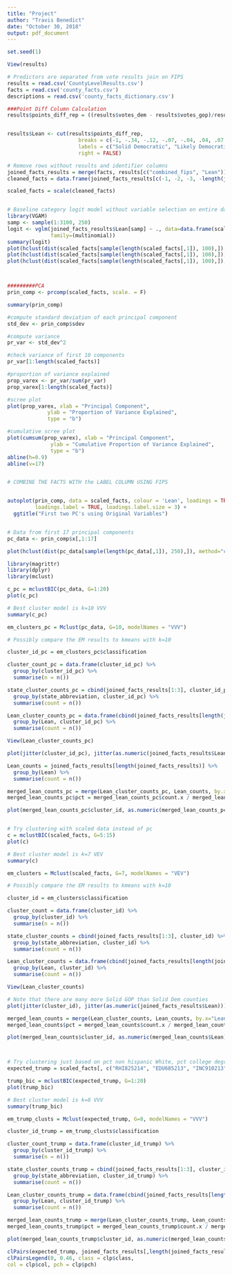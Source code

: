 ```yaml
---
title: "Project"
author: "Travis Benedict"
date: "October 30, 2018"
output: pdf_document
---
```


```r
set.seed(1)

View(results)

# Predictors are separated from vote results join on FIPS
results = read.csv('CountyLevelResults.csv')
facts = read.csv('county_facts.csv')
descriptions = read.csv('county_facts_dictionary.csv')

###Point Diff Column Calculation
results$points_diff_rep = ((results$votes_dem - results$votes_gop)/results$total_votes)*-1


results$Lean <- cut(results$points_diff_rep, 
                       breaks = c(-1, -.34, -.12, -.07, -.04, .04, .07, .12, .34, 1), 
                       labels = c("Solid Democratic", "Likely Democratic", "Lean Democratic", "Tilt Democratic", "Toss-Up", "Tilt GOP", "Lean GOP", "Likely GOP", "Solid GOP"), 
                       right = FALSE)

# Remove rows without results and identifier columns
joined_facts_results = merge(facts, results[c("combined_fips", "Lean")], by.x="Fips", by.y="combined_fips")
cleaned_facts = data.frame(joined_facts_results[c(-1, -2, -3, -length(joined_facts_results[1,]))])

scaled_facts = scale(cleaned_facts)


# Baseline category logit model without variable selection on entire dataset
library(VGAM)
samp <- sample(1:3100, 250)
logit <- vglm(joined_facts_results$Lean[samp] ~ ., data=data.frame(scaled_facts[samp,]), 
              family=(multinomial))
summary(logit)
plot(hclust(dist(scaled_facts[sample(length(scaled_facts[,1]), 100),]), method="complete"), main="Complete Linkage", labels=F)
plot(hclust(dist(scaled_facts[sample(length(scaled_facts[,1]), 100),]), method="single"), main="Single Linkage",  labels=F)
plot(hclust(dist(scaled_facts[sample(length(scaled_facts[,1]), 100),]), method="average"), main="Average Linkage",  labels=F)



#########PCA
prin_comp <- prcomp(scaled_facts, scale. = F)

summary(prin_comp)

#compute standard deviation of each principal component
std_dev <- prin_comp$sdev

#compute variance
pr_var <- std_dev^2

#check variance of first 10 components
pr_var[1:length(scaled_facts)]

#proportion of variance explained
prop_varex <- pr_var/sum(pr_var)
prop_varex[1:length(scaled_facts)]

#scree plot
plot(prop_varex, xlab = "Principal Component",
             ylab = "Proportion of Variance Explained",
             type = "b")

#cumulative scree plot
plot(cumsum(prop_varex), xlab = "Principal Component",
              ylab = "Cumulative Proportion of Variance Explained",
              type = "b")
abline(h=0.9)
abline(v=17)


# COMBINE THE FACTS WITH the LABEL COLUMN USING FIPS


autoplot(prin_comp, data = scaled_facts, colour = 'Lean', loadings = TRUE, loadings.colour = 'blue',
         loadings.label = TRUE, loadings.label.size = 3) +
  ggtitle("First two PC's using Original Variables")


# Data from first 17 principal components
pc_data <- prin_comp$x[,1:17]

plot(hclust(dist(pc_data[sample(length(pc_data[,1]), 250),]), method="complete"), main="Complete Linkage", labels=F)

library(magrittr)
library(dplyr)
library(mclust)

c_pc = mclustBIC(pc_data, G=1:20)
plot(c_pc)

# Best cluster model is k=10 VVV
summary(c_pc)

em_clusters_pc = Mclust(pc_data, G=10, modelNames = "VVV")

# Possibly compare the EM results to kmeans with k=10

cluster_id_pc = em_clusters_pc$classification

cluster_count_pc = data.frame(cluster_id_pc) %>%
  group_by(cluster_id_pc) %>%
  summarise(n = n())

state_cluster_counts_pc = cbind(joined_facts_results[1:3], cluster_id_pc) %>% 
  group_by(state_abbreviation, cluster_id_pc) %>%
  summarise(count = n())

Lean_cluster_counts_pc = data.frame(cbind(joined_facts_results[length(joined_facts_results)], cluster_id_pc)) %>% 
  group_by(Lean, cluster_id_pc) %>%
  summarise(count = n())

View(Lean_cluster_counts_pc)

plot(jitter(cluster_id_pc), jitter(as.numeric(joined_facts_results$Lean)))

Lean_counts = joined_facts_results[length(joined_facts_results)] %>%
  group_by(Lean) %>%
  summarise(count = n())

merged_lean_counts_pc = merge(Lean_cluster_counts_pc, Lean_counts, by.x="Lean", by.y="Lean")
merged_lean_counts_pc$pct = merged_lean_counts_pc$count.x / merged_lean_counts_pc$count.y

plot(merged_lean_counts_pc$cluster_id, as.numeric(merged_lean_counts_pc$Lean), cex = 10 * merged_lean_counts_pc$pct, xlab = "Cluster ID", ylab = "Solid Dem to Solid GOP", main = "Percentage of Lean By Cluster Based on First 17 Pcs")


# Try clustering with scaled data instead of pc
c = mclustBIC(scaled_facts, G=5:15)
plot(c)

# Best cluster model is k=7 VEV
summary(c)

em_clusters = Mclust(scaled_facts, G=7, modelNames = "VEV")

# Possibly compare the EM results to kmeans with k=10

cluster_id = em_clusters$classification

cluster_count = data.frame(cluster_id) %>%
  group_by(cluster_id) %>%
  summarise(n = n())

state_cluster_counts = cbind(joined_facts_results[1:3], cluster_id) %>% 
  group_by(state_abbreviation, cluster_id) %>%
  summarise(count = n())

Lean_cluster_counts = data.frame(cbind(joined_facts_results[length(joined_facts_results)], cluster_id)) %>% 
  group_by(Lean, cluster_id) %>%
  summarise(count = n())

View(Lean_cluster_counts)

# Note that there are many more Solid GOP than Solid Dem counties
plot(jitter(cluster_id), jitter(as.numeric(joined_facts_results$Lean)))

merged_lean_counts = merge(Lean_cluster_counts, Lean_counts, by.x="Lean", by.y="Lean")
merged_lean_counts$pct = merged_lean_counts$count.x / merged_lean_counts$count.y

plot(merged_lean_counts$cluster_id, as.numeric(merged_lean_counts$Lean), cex = 10 * merged_lean_counts$pct, xlab = "Cluster ID", ylab = "Solid Dem to Solid GOP", main = "Percentage of Lean By Cluster")



# Try clustering just based on pct non hispanic White, pct college degree, per capita income
expected_trump = scaled_facts[, c("RHI825214", "EDU685213", "INC910213")]

trump_bic = mclustBIC(expected_trump, G=1:20)
plot(trump_bic)

# Best cluster model is k=8 VVV
summary(trump_bic)

em_trump_clusts = Mclust(expected_trump, G=8, modelNames = "VVV")

cluster_id_trump = em_trump_clusts$classification

cluster_count_trump = data.frame(cluster_id_trump) %>%
  group_by(cluster_id_trump) %>%
  summarise(n = n())

state_cluster_counts_trump = cbind(joined_facts_results[1:3], cluster_id_trump) %>% 
  group_by(state_abbreviation, cluster_id_trump) %>%
  summarise(count = n())

Lean_cluster_counts_trump = data.frame(cbind(joined_facts_results[length(joined_facts_results)], cluster_id_trump)) %>% 
  group_by(Lean, cluster_id_trump) %>%
  summarise(count = n())

merged_lean_counts_trump = merge(Lean_cluster_counts_trump, Lean_counts, by.x="Lean", by.y="Lean")
merged_lean_counts_trump$pct = merged_lean_counts_trump$count.x / merged_lean_counts_trump$count.y

plot(merged_lean_counts_trump$cluster_id, as.numeric(merged_lean_counts_trump$Lean), cex = 10 * merged_lean_counts_trump$pct, xlab = "Cluster ID", ylab = "Solid Dem to Solid GOP", main = "% of Lean By Cluster Based on % White, % College Degree, Income")

clPairs(expected_trump, joined_facts_results[,length(joined_facts_results)], lower.panel=NULL)
clPairsLegend(0, 0.46, class = clp$class,
col = clp$col, pch = clp$pch)
```

